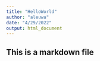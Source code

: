 ```yaml
---
title: "HelloWorld"
author: "aleuwa"
date: "4/29/2022"
output: html_document
---
```


## This is a markdown file

